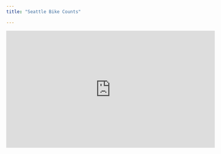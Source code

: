 ```yaml
---
title: "Seattle Bike Counts"

---
```


<iframe width="560" height="315" src="https://www.youtube.com/embed/sBho2GJE5lc" title="YouTube video player" frameborder="0" allow="accelerometer; autoplay; clipboard-write; encrypted-media; gyroscope; picture-in-picture" allowfullscreen></iframe>
